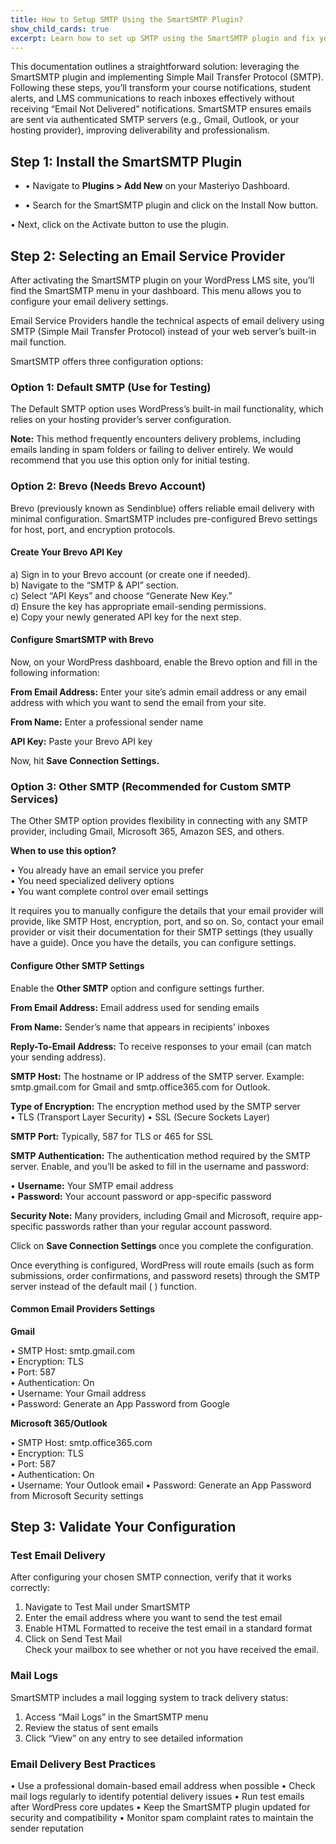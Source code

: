 ```yaml
---
title: How to Setup SMTP Using the SmartSMTP Plugin?
show_child_cards: true
excerpt: Learn how to set up SMTP using the SmartSMTP plugin and fix your email delivery issue.
---
```


This documentation outlines a straightforward solution: leveraging the SmartSMTP plugin and implementing Simple Mail Transfer Protocol (SMTP). Following these steps, you’ll transform your course notifications, student alerts, and LMS communications to reach inboxes effectively without receiving “Email Not Delivered” notifications. SmartSMTP ensures emails are sent via authenticated SMTP servers (e.g., Gmail, Outlook, or your hosting provider), improving deliverability and professionalism.

## Step 1: Install the SmartSMTP Plugin  

- •	Navigate to **Plugins > Add New** on your Masteriyo Dashboard.

- •	Search for the SmartSMTP plugin and click on the Install Now button. 

•	Next, click on the Activate button to use the plugin.

## Step 2: Selecting an Email Service Provider

After activating the SmartSMTP plugin on your WordPress LMS site, you’ll find the SmartSMTP menu in your dashboard. This menu allows you to configure your email delivery settings.    

Email Service Providers handle the technical aspects of email delivery using SMTP (Simple Mail Transfer Protocol) instead of your web server’s built-in mail function.     

SmartSMTP offers three configuration options:


### Option 1: Default SMTP (Use for Testing)

The Default SMTP option uses WordPress’s built-in mail functionality, which relies on your hosting provider’s server configuration.    

**Note:** This method frequently encounters delivery problems, including emails landing in spam folders or failing to deliver entirely. We would recommend that you use this option only for initial testing.    

### Option 2: Brevo (Needs Brevo Account)

Brevo (previously known as Sendinblue) offers reliable email delivery with minimal configuration. SmartSMTP includes pre-configured Brevo settings for host, port, and encryption protocols.  

#### Create Your Brevo API Key    
  a)	Sign in to your Brevo account (or create one if needed).   
  b)	Navigate to the “SMTP & API” section.    
  c)	Select “API Keys” and choose “Generate New Key.”  
  d)	Ensure the key has appropriate email-sending permissions.  
  e)	Copy your newly generated API key for the next step.    

#### Configure SmartSMTP with Brevo

Now, on your WordPress dashboard, enable the Brevo option and fill in the following information:    

**From Email Address:** Enter your site’s admin email address or any email address with which you want to send the email from your site.    

**From Name:** Enter a professional sender name     

**API Key:** Paste your Brevo API key     

Now, hit **Save Connection Settings.**  

### Option 3: Other SMTP (Recommended for Custom SMTP Services)

The Other SMTP option provides flexibility in connecting with any SMTP provider, including Gmail, Microsoft 365, Amazon SES, and others.  

**When to use this option?**    

  •	You already have an email service you prefer    
  •	You need specialized delivery options    
  •	You want complete control over email settings    

It requires you to manually configure the details that your email provider will provide, like SMTP Host, encryption, port, and so on. So, contact your email provider or visit their documentation for their SMTP settings (they usually have a guide). Once you have the details, you can configure settings.   

#### Configure Other SMTP Settings  

Enable the **Other SMTP** option and configure settings further.  

**From Email Address:** Email address used for sending emails   

**From Name:** Sender’s name that appears in recipients’ inboxes  

**Reply-To-Email Address:** To receive responses to your email (can match your sending address). 

**SMTP Host:** The hostname or IP address of the SMTP server. Example: smtp.gmail.com for Gmail and smtp.office365.com for Outlook.    

**Type of Encryption:** The encryption method used by the SMTP server   
  •	TLS (Transport Layer Security)
  •	SSL (Secure Sockets Layer)  

**SMTP Port:** Typically, 587 for TLS or 465 for SSL    

**SMTP Authentication:** The authentication method required by the SMTP server. Enable, and you’ll be asked to fill in the username and password:    

  •	**Username:** Your SMTP email address    
  •	**Password:** Your account password or app-specific password    

**Security Note:** Many providers, including Gmail and Microsoft, require app-specific passwords rather than your regular account password.    

Click on **Save Connection Settings** once you complete the configuration.     

Once everything is configured, WordPress will route emails (such as form submissions, order confirmations, and password resets) through the SMTP server instead of the default mail ( )  function.   

#### Common Email Providers Settings    

**Gmail**  

  •	SMTP Host: smtp.gmail.com    
  •	Encryption: TLS  
  •	Port: 587  
  •	Authentication: On  
      •	Username: Your Gmail address  
      •	Password: Generate an App Password from Google  

**Microsoft 365/Outlook**

  •	SMTP Host: smtp.office365.com    
  •	Encryption: TLS    
  •	Port: 587    
  •	Authentication: On    
    •	Username: Your Outlook email
    •	Password: Generate an App Password from Microsoft Security settings

## Step 3: Validate Your Configuration  

### Test Email Delivery    

After configuring your chosen SMTP connection, verify that it works correctly:  

  1.	Navigate to Test Mail under SmartSMTP   
  2.	Enter the email address where you want to send the test email  
  3.	Enable HTML Formatted to receive the test email in a standard format  
  4.	Click on Send Test Mail  
Check your mailbox to see whether or not you have received the email.  

### Mail Logs  

SmartSMTP includes a mail logging system to track delivery status:  

  1.	Access “Mail Logs” in the SmartSMTP menu 
  2.	Review the status of sent emails 
  3.	Click “View” on any entry to see detailed information    

### Email Delivery Best Practices
•	Use a professional domain-based email address when possible
•	Check mail logs regularly to identify potential delivery issues
•	Run test emails after WordPress core updates
•	Keep the SmartSMTP plugin updated for security and compatibility
•	Monitor spam complaint rates to maintain the sender reputation





